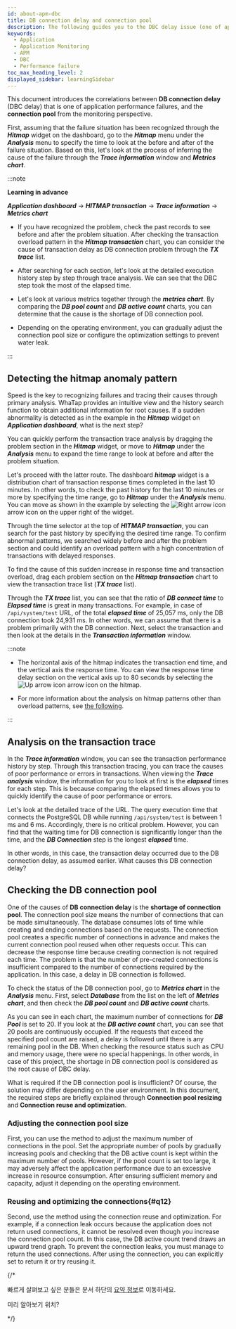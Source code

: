 ```yaml
---
id: about-apm-dbc
title: DB connection delay and connection pool
description: The following guides you to the DBC delay issue (one of application performance failures) and the connection pool.
keywords:
  - Application
  - Application Monitoring
  - APM
  - DBC
  - Performance failure
toc_max_heading_level: 2
displayed_sidebar: learningSidebar
---
```


This document introduces the correlations between **DB connection delay** (DBC delay) that is one of application performance failures, and the **connection pool** from the monitoring perspective.

First, assuming that the failure situation has been recognized through the **_Hitmap_** widget on the dashboard, go to the **_Hitmap_** menu under the **_Analysis_** menu to specify the time to look at the before and after of the failure situation. Based on this, let's look at the process of inferring the cause of the failure through the **_Trace information_** window and **_Metrics chart_**. 

:::note

**Learning in advance**

**_Application dashboard_** → **_HITMAP transaction_** → **_Trace information_** → **_Metrics chart_**

- If you have recognized the problem, check the past records to see before and after the problem situation. After checking the transaction overload pattern in the **_Hitmap transaction_** chart, you can consider the cause of transaction delay as DB connection problem through the **_TX trace_** list.

- After searching for each section, let's look at the detailed execution history step by step through trace analysis. We can see that the DBC step took the most of the elapsed time.

- Let's look at various metrics together through the **_metrics chart_**. By comparing the **_DB pool count_** and **_DB active count_** charts, you can determine that the cause is the shortage of DB connection pool.

- Depending on the operating environment, you can gradually adjust the connection pool size or configure the optimization settings to prevent water leak.

:::

## Detecting the hitmap anomaly pattern

<ImgLang img='best-p/apm-dbc-hitmap-hl.png' desc='히트맵 이상 패턴 감지' />

Speed is the key to recognizing failures and tracing their causes through primary analysis. WhaTap provides an intuitive view and the history search function to obtain additional information for root causes. If a sudden abnormality is detected as in the example in the **_Hitmap_** widget on **_Application dashboard_**, what is the next step? 

You can quickly perform the transaction trace analysis by dragging the problem section in the **_Hitmap_** widget, or move to **_Hitmap_** under the **_Analysis_** menu to expand the time range to look at before and after the problem situation. 

<ImgLang img='best-p/apm-dbc-hitmap-hitmap-tx.png' desc='히트맵 트랜잭션 차트 이동 sc' />

Let's proceed with the latter route. The dashboard **_hitmap_** widget is a distribution chart of transaction response times completed in the last 10 minutes. In other words, to check the past history for the last 10 minutes or more by specifying the time range, go to **_Hitmap_** under the **_Analysis_** menu. You can move as shown in the example by selecting the ![Right arrow icon](/img/ic-s-right.svg) arrow icon on the upper right of the widget.

Through the time selector at the top of **_HITMAP transaction_**, you can search for the past history by specifying the desired time range. To confirm abnormal patterns, we searched widely before and after the problem section and could identify an overload pattern with a high concentration of transactions with delayed responses. 

<ImgLang img='best-p/apm-dbc-hitmap-drag.png' desc='히트맵 드래그' />

To find the cause of this sudden increase in response time and transaction overload, drag each problem section on the **_Hitmap transaction_** chart to view the transaction trace list (**_TX trace_** list). 

<ImgLang img='best-p/apm-dbc-hitmap-tr-list.png' desc='히트맵 트랜잭션 목록' />

Through the **_TX trace_** list, you can see that the ratio of **_DB connect time_** to **_Elapsed time_** is great in many transactions. For example, in case of `/api/system/test` URL, of the total **_elapsed time_** of 25,057 ms, only the DB connection took 24,931 ms. In other words, we can assume that there is a problem primarily with the DB connection. Next, select the transaction and then look at the details in the **_Transaction information_** window.

:::note 

- The horizontal axis of the hitmap indicates the transaction end time, and the vertical axis the response time. You can view the response time delay section on the vertical axis up to 80 seconds by selecting the ![Up arrow icon](/img/ic-s-up.svg) arrow icon on the hitmap.

- For more information about the analysis on hitmap patterns other than overload patterns, see [the following](about-apm-hitmap-class#about-hitmap-pattern-analysis).

:::

## Analysis on the transaction trace

In the **_Trace information_** window, you can see the transaction performance history by step. Through this transaction tracing, you can trace the causes of poor performance or errors in transactions. When viewing the **_Trace analysis_** window, the information for you to look at first is the **_elapsed_** times for each step. This is because comparing the elapsed times allows you to quickly identify the cause of poor performance or errors. 

<ImgLang img='best-p/apm-dbc-tx-tr.png' desc='트랜잭션 트레이스 분석 sc' />

Let's look at the detailed trace of the URL. The query execution time that connects the PostgreSQL DB while running `/api/system/test` is between 1 ms and 6 ms. Accordingly, there is no critical problem. However, you can find that the waiting time for DB connection is significantly longer than the time, and the **_DB Connection_** step is the longest **_elapsed_** time.

In other words, in this case, the transaction delay occurred due to the DB connection delay, as assumed earlier. What causes this DB connection delay? 

## Checking the DB connection pool

One of the causes of **DB connection delay** is the **shortage of connection pool**. The connection pool size means the number of connections that can be made simultaneously. The database consumes lots of time while creating and ending connections based on the requests. The connection pool creates a specific number of connections in advance and makes the current connection pool reused when other requests occur. This can decrease the response time because creating connection is not required each time. The problem is that the number of pre-created connections is insufficient compared to the number of connections required by the application. In this case, a delay in DB connection is followed. 

To check the status of the DB connection pool, go to **_Metrics chart_** in the **_Analysis_** menu. First, select **_Database_** from the list on the left of **_Metrics chart_**, and then check the **_DB pool count_** and **_DB active count_** charts.

<ImgLang img='best-p/apm-dbc-mcht.png' desc='메트릭스 차트' />

As you can see in each chart, the maximum number of connections for **_DB Pool_** is set to 20. If you look at the **_DB active count_** chart, you can see that 20 pools are continuously occupied. If the requests that exceed the specified pool count are raised, a delay is followed until there is any remaining pool in the DB. When checking the resource status such as CPU and memory usage, there were no special happenings. In other words, in case of this project, the shortage in DB connection pool is considered as the root cause of DBC delay. 

What is required if the DB connection pool is insufficient? Of course, the solution may differ depending on the user environment. In this document, the required steps are briefly explained through **Connection pool resizing** and **Connection reuse and optimization**.

### Adjusting the connection pool size

First, you can use the method to adjust the maximum number of connections in the pool. Set the appropriate number of pools by gradually increasing pools and checking that the DB active count is kept within the maximum number of pools. However, if the pool count is set too large, it may adversely affect the application performance due to an excessive increase in resource consumption. After ensuring sufficient memory and capacity, adjust it depending on the operating environment.

### Reusing and optimizing the connections{#q12}

Second, use the method using the connection reuse and optimization. For example, if a connection leak occurs because the application does not return used connections, it cannot be resolved even though you increase the connection pool count. In this case, the DB active count trend draws an upward trend graph. To prevent the connection leaks, you must manage to return the used connections. After using the connection, you can explicitly set to return it or try reusing it.

{/*

>

빠르게 살펴보고 싶은 분들은 문서 하단의 [요약 정보](#q12)로 이동하세요.

미리 알아보기 위치?

*/}
